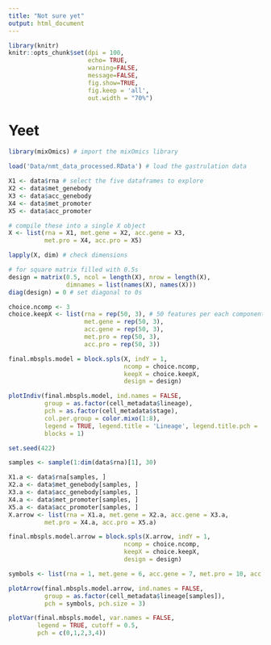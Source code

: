 ```yaml
---
title: "Not sure yet"
output: html_document
---
```


```r
library(knitr)
knitr::opts_chunk$set(dpi = 100, 
                      echo= TRUE, 
                      warning=FALSE, 
                      message=FALSE, 
                      fig.show=TRUE, 
                      fig.keep = 'all',
                      out.width = "70%")
```

# Yeet

``` r
library(mixOmics) # import the mixOmics library

load('Data/nmt_data_processed.RData') # load the gastrulation data

X1 <- data$rna # select the five dataframes to explore
X2 <- data$met_genebody
X3 <- data$acc_genebody
X4 <- data$met_promoter
X5 <- data$acc_promoter

# compile these into a single X object
X <- list(rna = X1, met.gene = X2, acc.gene = X3,
          met.pro = X4, acc.pro = X5) 

lapply(X, dim) # check dimensions
```

```r
# for square matrix filled with 0.5s
design = matrix(0.5, ncol = length(X), nrow = length(X), 
                dimnames = list(names(X), names(X)))
diag(design) = 0 # set diagonal to 0s

choice.ncomp <- 3 
choice.keepX <- list(rna = rep(50, 3), # 50 features per each component 
                     met.gene = rep(50, 3), 
                     acc.gene = rep(50, 3),
                     met.pro = rep(50, 3), 
                     acc.pro = rep(50, 3))

final.mbspls.model = block.spls(X, indY = 1,  
                                ncomp = choice.ncomp, 
                                keepX = choice.keepX,
                                design = design)
```

``` r
plotIndiv(final.mbspls.model, ind.names = FALSE,
          group = as.factor(cell_metadata$lineage), 
          pch = as.factor(cell_metadata$stage),
          col.per.group = color.mixo(1:8), 
          legend = TRUE, legend.title = 'Lineage', legend.title.pch = 'Stage',
          blocks = 1)
```

``` r
set.seed(422)

samples <- sample(1:dim(data$rna)[1], 30)

X1.a <- data$rna[samples, ] 
X2.a <- data$met_genebody[samples, ] 
X3.a <- data$acc_genebody[samples, ] 
X4.a <- data$met_promoter[samples, ] 
X5.a <- data$acc_promoter[samples, ] 
X.arrow <- list(rna = X1.a, met.gene = X2.a, acc.gene = X3.a,
          met.pro = X4.a, acc.pro = X5.a) 

final.mbspls.model.arrow = block.spls(X.arrow, indY = 1, 
                                ncomp = choice.ncomp, 
                                keepX = choice.keepX,
                                design = design)
```

``` r
symbols <- list(rna = 1, met.gene = 6, acc.gene = 7, met.pro = 10, acc.pro = 9)

plotArrow(final.mbspls.model.arrow, ind.names = FALSE,
          group = as.factor(cell_metadata$lineage[samples]),
          pch = symbols, pch.size = 3)
```

``` r
plotVar(final.mbspls.model, var.names = FALSE,
        legend = TRUE, cutoff = 0.5,
        pch = c(0,1,2,3,4))
```

